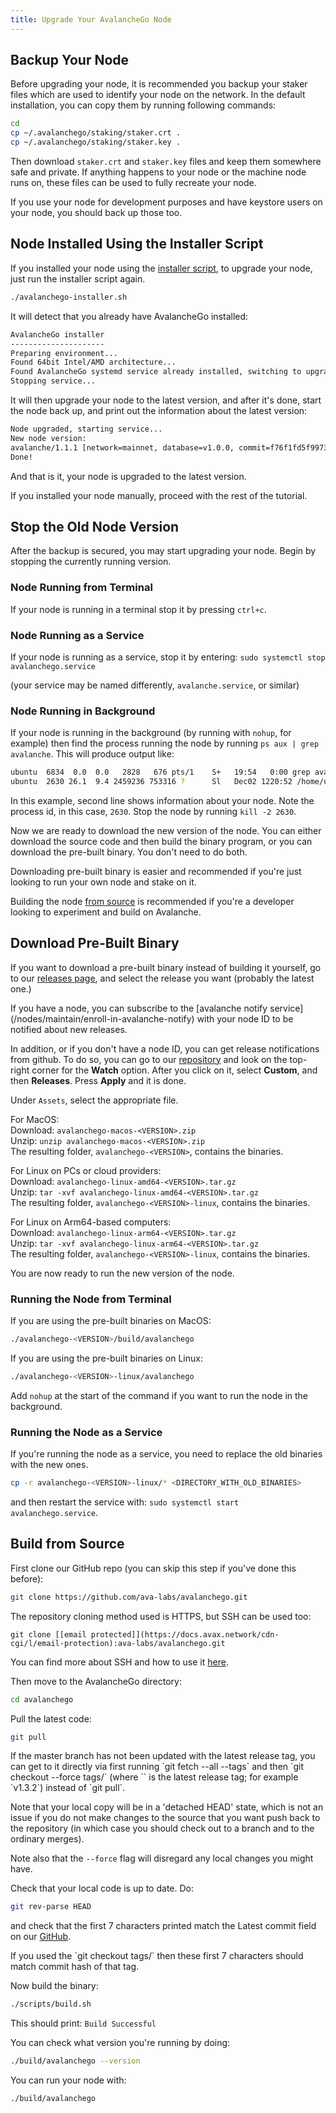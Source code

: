 ```yaml
---
title: Upgrade Your AvalancheGo Node
---
```


Backup Your Node[​](#backup-your-node "Direct link to heading")
---------------------------------------------------------------

Before upgrading your node, it is recommended you backup your staker files which are used to identify your node on the network. In the default installation, you can copy them by running following commands:

```bash
cd
cp ~/.avalanchego/staking/staker.crt .
cp ~/.avalanchego/staking/staker.key .
```

Then download `staker.crt` and `staker.key` files and keep them somewhere safe and private. If anything happens to your node or the machine node runs on, these files can be used to fully recreate your node.

If you use your node for development purposes and have keystore users on your node, you should back up those too.

Node Installed Using the Installer Script[​](#node-installed-using-the-installer-script "Direct link to heading")
-----------------------------------------------------------------------------------------------------------------

If you installed your node using the [installer script](/nodes/run-a-node/using-install-script/installing-avalanche-go), to upgrade your node, just run the installer script again.

```bash
./avalanchego-installer.sh
```

It will detect that you already have AvalancheGo installed:

```bash
AvalancheGo installer
---------------------
Preparing environment...
Found 64bit Intel/AMD architecture...
Found AvalancheGo systemd service already installed, switching to upgrade mode.
Stopping service...
```

It will then upgrade your node to the latest version, and after it's done, start the node back up, and print out the information about the latest version:

```bash
Node upgraded, starting service...
New node version:
avalanche/1.1.1 [network=mainnet, database=v1.0.0, commit=f76f1fd5f99736cf468413bbac158d6626f712d2]
Done!
```

And that is it, your node is upgraded to the latest version.

If you installed your node manually, proceed with the rest of the tutorial.

Stop the Old Node Version[​](#stop-the-old-node-version "Direct link to heading")
---------------------------------------------------------------------------------

After the backup is secured, you may start upgrading your node. Begin by stopping the currently running version.

### Node Running from Terminal[​](#node-running-from-terminal "Direct link to heading")

If your node is running in a terminal stop it by pressing `ctrl+c`.

### Node Running as a Service[​](#node-running-as-a-service "Direct link to heading")

If your node is running as a service, stop it by entering: `sudo systemctl stop avalanchego.service`

(your service may be named differently, `avalanche.service`, or similar)

### Node Running in Background[​](#node-running-in-background "Direct link to heading")

If your node is running in the background (by running with `nohup`, for example) then find the process running the node by running `ps aux | grep avalanche`. This will produce output like:

```bash
ubuntu  6834  0.0  0.0   2828   676 pts/1    S+   19:54   0:00 grep avalanche
ubuntu  2630 26.1  9.4 2459236 753316 ?      Sl   Dec02 1220:52 /home/ubuntu/build/avalanchego
```

In this example, second line shows information about your node. Note the process id, in this case, `2630`. Stop the node by running `kill -2 2630`.

Now we are ready to download the new version of the node. You can either download the source code and then build the binary program, or you can download the pre-built binary. You don't need to do both.

Downloading pre-built binary is easier and recommended if you're just looking to run your own node and stake on it.

Building the node [from source](/nodes/maintain/upgrade#build-from-source) is recommended if you're a developer looking to experiment and build on Avalanche.

Download Pre-Built Binary[​](#download-pre-built-binary "Direct link to heading")
---------------------------------------------------------------------------------

If you want to download a pre-built binary instead of building it yourself, go to our [releases page](https://github.com/ava-labs/avalanchego/releases), and select the release you want (probably the latest one.)

<Callout type="info">
If you have a node, you can subscribe to the [avalanche notify service](/nodes/maintain/enroll-in-avalanche-notify) with your node ID to be notified about new releases.

In addition, or if you don't have a node ID, you can get release notifications from github. To do so, you can go to our [repository](https://github.com/ava-labs/avalanchego) and look on the top-right corner for the **Watch** option. After you click on it, select **Custom**, and then **Releases**. Press **Apply** and it is done.
</Callout>

Under `Assets`, select the appropriate file.

For MacOS:  
Download: `avalanchego-macos-<VERSION>.zip`  
Unzip: `unzip avalanchego-macos-<VERSION>.zip`  
The resulting folder, `avalanchego-<VERSION>`, contains the binaries.

For Linux on PCs or cloud providers:  
Download: `avalanchego-linux-amd64-<VERSION>.tar.gz`  
Unzip: `tar -xvf avalanchego-linux-amd64-<VERSION>.tar.gz`  
The resulting folder, `avalanchego-<VERSION>-linux`, contains the binaries.

For Linux on Arm64-based computers:  
Download: `avalanchego-linux-arm64-<VERSION>.tar.gz`  
Unzip: `tar -xvf avalanchego-linux-arm64-<VERSION>.tar.gz`  
The resulting folder, `avalanchego-<VERSION>-linux`, contains the binaries.

You are now ready to run the new version of the node.

### Running the Node from Terminal[​](#running-the-node-from-terminal "Direct link to heading")

If you are using the pre-built binaries on MacOS:

```bash
./avalanchego-<VERSION>/build/avalanchego
```

If you are using the pre-built binaries on Linux:

```bash
./avalanchego-<VERSION>-linux/avalanchego
```

Add `nohup` at the start of the command if you want to run the node in the background.

### Running the Node as a Service[​](#running-the-node-as-a-service "Direct link to heading")

If you're running the node as a service, you need to replace the old binaries with the new ones.

```bash
cp -r avalanchego-<VERSION>-linux/* <DIRECTORY_WITH_OLD_BINARIES>
```

and then restart the service with: `sudo systemctl start avalanchego.service`.

Build from Source[​](#build-from-source "Direct link to heading")
-----------------------------------------------------------------

First clone our GitHub repo (you can skip this step if you've done this before):

```bash
git clone https://github.com/ava-labs/avalanchego.git
```

<Callout type="info">
The repository cloning method used is HTTPS, but SSH can be used too:

`git clone [[email protected]](https://docs.avax.network/cdn-cgi/l/email-protection):ava-labs/avalanchego.git`

You can find more about SSH and how to use it [here](https://docs.github.com/en/authentication/connecting-to-github-with-ssh/about-ssh).
</Callout>

Then move to the AvalancheGo directory:

```bash
cd avalanchego
```

Pull the latest code:

```bash
git pull
```

<Callout type="info">
If the master branch has not been updated with the latest release tag, you can get to it directly via first running `git fetch --all --tags` and then `git checkout --force tags/<tag>` (where `<tag>` is the latest release tag; for example `v1.3.2`) instead of `git pull`.

Note that your local copy will be in a 'detached HEAD' state, which is not an issue if you do not make changes to the source that you want push back to the repository (in which case you should check out to a branch and to the ordinary merges).

Note also that the `--force` flag will disregard any local changes you might have.
</Callout>

Check that your local code is up to date. Do:

```bash
git rev-parse HEAD
```

and check that the first 7 characters printed match the Latest commit field on our [GitHub](https://github.com/ava-labs/avalanchego).

<Callout type="info">
If you used the `git checkout tags/<tag>` then these first 7 characters should match commit hash of that tag.
</Callout>

Now build the binary: 
```bash
./scripts/build.sh
```

This should print: `Build Successful`

You can check what version you're running by doing:

```bash
./build/avalanchego --version
```

You can run your node with:

```bash
./build/avalanchego
```